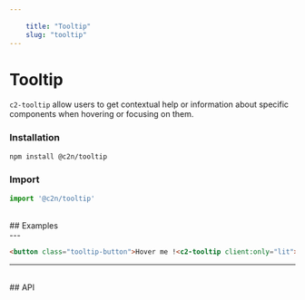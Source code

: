 ```yaml
---
    
    title: "Tooltip"
    slug: "tooltip"
---
```




# Tooltip

`c2-tooltip` allow users to get contextual help or information about specific components when hovering or focusing on them.

### Installation

```bash tag=CodeBlock
npm install @c2n/tooltip
```

### Import

```typescript tag=CodeBlock
import '@c2n/tooltip'
```

<br />
## Examples
<br />
---

```html tag=MdxCodeBlock,compack=true,component=c2-tooltip
<button class="tooltip-button">Hover me !<c2-tooltip client:only="lit">This is tooltip</c2-tooltip></button>
```

---

<br />
## API

<ApiTable componentTag="c2-tooltip"></ApiTable>
